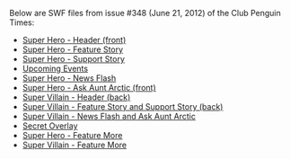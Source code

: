 Below are SWF files from issue #348 (June 21, 2012) of the Club Penguin Times:

*[[Media:News348HeaderFront.swf|Super Hero - Header (front)]]
*[[Media:News348FeatureStory.swf|Super Hero - Feature Story]]
*[[Media:News348SupportStory.swf|Super Hero - Support Story]]
*[[Media:News348UpcomingEvents.swf|Upcoming Events]]
*[[Media:News348NewsFlash.swf|Super Hero - News Flash]]
*[[Media:News348AskAuntArcticFront.swf|Super Hero - Ask Aunt Arctic (front)]]
*[[Media:News348HeaderBack.swf|Super Villain - Header (back)]]
*[[Media:News348AskAuntArcticBack.swf|Super Villain - Feature Story and Support Story (back)]]
*[[Media:News348JokesAndRiddles.swf|Super Villain - News Flash and Ask Aunt Arctic]]
*[[Media:News348SecretOverlay.swf|Secret Overlay]]
*[[Media:News348FeatureMore.swf|Super Hero - Feature More]]
*[[Media:News348SupportMore.swf|Super Villain - Feature More]]